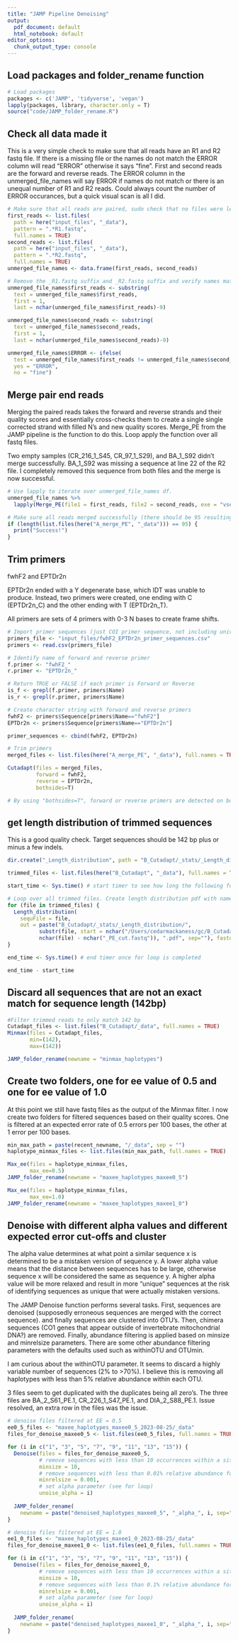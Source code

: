 ```yaml
---
title: "JAMP Pipeline Denoising"
output:
  pdf_document: default
  html_notebook: default
editor_options:
  chunk_output_type: console
---
```


## Load packages and folder_rename function
```r
# Load packages
packages <- c('JAMP', 'tidyverse', 'vegan')
lapply(packages, library, character.only = T)
source("code/JAMP_folder_rename.R")
```

## Check all data made it
This is a very simple check to make sure that all reads have an R1 and R2 fastq file. If there is a missing file or the names do not match the ERROR column will read "ERROR" otherwise it says "fine". 
First and second reads are the forward and reverse reads.
The ERROR column in the unmerged_file_names will say ERROR if names do not match or there is an unequal number of R1 and R2 reads. Could always count the number of ERROR occurances, but a quick visual scan is all I did.

```r
# Make sure that all reads are paired, sudo check that no files were left behind
first_reads <- list.files(
  path = here("input_files", "_data"), 
  pattern = ".*R1.fastq", 
  full.names = TRUE)
second_reads <- list.files(
  path = here("input_files", "_data"), 
  pattern = ".*R2.fastq", 
  full.names = TRUE)
unmerged_file_names <- data.frame(first_reads, second_reads) 

# Remove the _R1.fastq suffix and _R2.fastq suffix and verify names match
unmerged_file_names$first_reads <- substring(
  text = unmerged_file_names$first_reads, 
  first = 1, 
  last = nchar(unmerged_file_names$first_reads)-9)

unmerged_file_names$second_reads <- substring(
  text = unmerged_file_names$second_reads, 
  first = 1, 
  last = nchar(unmerged_file_names$second_reads)-9)

unmerged_file_names$ERROR <- ifelse(
  test = unmerged_file_names$first_reads != unmerged_file_names$second_reads, 
  yes = "ERROR", 
  no = "fine")
```

## Merge pair end reads
Merging the paired reads takes the forward and reverse strands and their quality scores and essentially cross-checks them to create a single single corrected strand with filled N's and new quality scores. Merge_PE from the JAMP pipeline is the function to do this. Loop apply the function over all fastq files.

Two empty samples (CR_216_1_S45, CR_97_1_S29), and BA_1_S92 didn't merge successfully. 
BA_1_S92 was missing a sequence at line 22 of the R2 file. I completely removed this sequence from both files and the merge is now successful.
```r
# Use lapply to iterate over unmerged_file_names df.
unmerged_file_names %>%
  lapply(Merge_PE(file1 = first_reads, file2 = second_reads, exe = "vsearch"))

# Make sure all reads merged successfully (there should be 95 resulting files).
if (length(list.files(here("A_merge_PE", "_data"))) == 95) {
  print("Success!")
}
```

## Trim primers
fwhF2 and EPTDr2n

EPTDr2n ended with a Y degenerate base, which IDT was unable to produce. Instead, two primers were created, one ending with C (EPTDr2n_C) and the other ending with T (EPTDr2n_T).

All primers are sets of 4 primers with 0-3 N bases to create frame shifts.
```r
# Import primer sequences (just COI primer sequence, not including universal tail)
primers_file <- "input_files/fwhF2_EPTDr2n_primer_sequences.csv"
primers <- read.csv(primers_file)

# Identify name of forward and reverse primer
f.primer <- "fwhF2_"
r.primer <- "EPTDr2n_"

# Return TRUE or FALSE if each primer is Forward or Reverse
is_f <- grepl(f.primer, primers$Name)
is_r <- grepl(r.primer, primers$Name)

# Create character string with forward and reverse primers
fwhF2 <- primers$Sequence[primers$Name=="fwhF2"]
EPTDr2n <- primers$Sequence[primers$Name=="EPTDr2n"]

primer_sequences <- cbind(fwhF2, EPTDr2n)

# Trim primers 
merged_files <- list.files(here("A_merge_PE", "_data"), full.names = TRUE)

Cutadapt(files = merged_files, 
         forward = fwhF2,
         reverse = EPTDr2n,
         bothsides=T)

# By using "bothsides=T", forward or reverse primers are detected on both ends. This is not nessesary for fusion primers.

```


## get length distribution of trimmed sequences
This is a good quality check. Target sequences should be 142 bp plus or minus a few indels.

```r

dir.create("_Length_distribution", path = "B_Cutadapt/_stats/_Length_distribution")

trimmed_files <- list.files(here("B_Cutadapt", "_data"), full.names = TRUE) # Create list of trimmed filenames

start_time <- Sys.time() # start timer to see how long the following for loop will take

# Loop over all trimmed files. Create length distribution pdf with name of the sample (cutoff file path and suffix)
for (file in trimmed_files) {
  Length_distribution(
    sequFile = file, 
    out = paste("B_Cutadapt/_stats/_Length_distribution/", 
          substr(file, start = nchar("/Users/cedarmackaness/gc/B_Cutadapt/_data/ "), 
          nchar(file) - nchar("_PE_cut.fastq")), ".pdf", sep=""), fastq=TRUE)
}

end_time <- Sys.time() # end timer once for loop is completed

end_time - start_time

```


## Discard all sequences that are not an exact match for sequence length (142bp)
```r
#Filter trimmed reads to only match 142 bp
Cutadapt_files <- list.files("B_Cutadapt/_data", full.names = TRUE)
Minmax(files = Cutadapt_files,
       min=(142),
       max=(142))

JAMP_folder_rename(newname = "minmax_haplotypes")
```


## Create two folders, one for ee value of 0.5 and one for ee value of 1.0
At this point we still have fastq files as the output of the Minmax filter. I now create two folders for filtered sequences based on their quality scores. One is filtered at an expected error rate of 0.5 errors per 100 bases, the other at 1 error per 100 bases. 
```r
min_max_path = paste(recent_newname, "/_data", sep = "")
haplotype_minmax_files <- list.files(min_max_path, full.names = TRUE)

Max_ee(files = haplotype_minmax_files,
       max_ee=0.5)
JAMP_folder_rename(newname = "maxee_haplotypes_maxee0_5")

Max_ee(files = haplotype_minmax_files,
       max_ee=1.0)
JAMP_folder_rename(newname = "maxee_haplotypes_maxee1_0")
```


## Denoise with different alpha values and different expected error cut-offs and cluster
The alpha value determines at what point a similar sequence x is determined to be a mistaken version of sequence y. A lower alpha value means that the distance between sequences has to be large, otherwise sequence x will be considered the same as sequence y. A higher alpha value will be more relaxed and result in more "unique" sequences at the risk of identifying sequences as unique that were actually mistaken versions.

The JAMP Denoise function performs several tasks. First, sequences are denoised (supposedly erroneous sequences are merged with the correct sequence). and finally sequences are clustered into OTU's. Then, chimera sequences (CO1 genes that appear outside of invertebrate mitochondrial DNA?) are removed. Finally, abundance filtering is applied based on minsize and minrelsize parameters. There are some other abundance filtering parameters with the defaults used such as withinOTU and OTUmin.

I am curious about the withinOTU parameter. It seems to discard a highly variable number of sequences (2% to >70%). I believe this is removing all haplotypes with less than 5% relative abundance within each OTU.

3 files seem to get duplicated with the duplicates being all zero's. The three files are BA_2_S61_PE.1, CR_226_1_S47_PE.1, and DIA_2_S88_PE.1. Issue resolved, an extra row in the files was the issue.
```r
# denoise files filtered at EE = 0.5
ee0_5_files <- "maxee_haplotypes_maxee0_5_2023-08-25/_data"
files_for_denoise_maxee0_5 <- list.files(ee0_5_files, full.names = TRUE)

for (i in c("1", "3", "5", "7", "9", "11", "13", "15")) {
  Denoise(files = files_for_denoise_maxee0_5,
          # remove sequences with less than 10 occurrences within a site
          minsize = 10,
          # remove sequences with less than 0.01% relative abundance for each site
          minrelsize = 0.001,
          # set alpha parameter (see for loop)
          unoise_alpha = i)
  
  JAMP_folder_rename(
    newname = paste("denoised_haplotypes_maxee0_5", "_alpha_", i, sep=""))
}

# denoise files filtered at EE = 1.0
ee1_0_files <- "maxee_haplotypes_maxee1_0_2023-08-25/_data"
files_for_denoise_maxee1_0 <- list.files(ee1_0_files, full.names = TRUE)

for (i in c("1", "3", "5", "7", "9", "11", "13", "15")) {
  Denoise(files = files_for_denoise_maxee1_0,
          # remove sequences with less than 10 occurrences within a site
          minsize = 10,
          # remove sequences with less than 0.1% relative abundance for each site
          minrelsize = 0.001,
          # set alpha parameter (see for loop)
          unoise_alpha = i)
  
  JAMP_folder_rename(
    newname = paste("denoised_haplotypes_maxee1_0", "_alpha_", i, sep=""))
}
```


